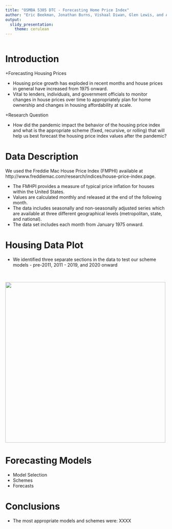 ```yaml
---
title: "OSMBA 5305 DTC - Forecasting Home Price Index"
author: "Eric Beekman, Jonathan Burns, Vishaal Diwan, Glen Lewis, and Andrew Nalundasan"
output:
  slidy_presentation:
    theme: cerulean
---
```


 
```r

```

Introduction
=======================================

+Forecasting Housing Prices

- Housing price growth has exploded in recent months and house prices in general have increased from 1975 onward.
- Vital to lenders, individuals, and government officials to monitor changes in house prices over time to appropriately plan for home ownership and changes in housing affordability at scale.

+Research Question

- How did the pandemic impact the behavior of the housing price index and what is the appropriate scheme (fixed, recursive, or rolling) that will help us best forecast the housing price index values after the pandemic?


Data Description
=========================================

We used the Freddie Mac House Price Index (FMPHI) available at http://www.freddiemac.com/research/indices/house-price-index.page.

- The FMHPI provides a measure of typical price inflation for houses within the United States.
- Values are calculated monthly and released at the end of the following month.
- The data includes seasonally and non-seasonally adjusted series which are available at three different geographical levels (metropolitan, state, and national).
- The data set includes each month from January 1975 onward.

Housing Data Plot
=========================================

- We identified three separate sections in the data to test our scheme models - pre-2011, 2011 - 2019, and 2020 onward

<br>

![](NSA-graph.png){width=500px height=500px}


Forecasting Models
=========================================

+ Model Selection
+ Schemes
+ Forecasts


Conclusions
=========================================

+ The most appropriate models and schemes were: XXXX


